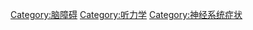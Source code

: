 {{cat main}}
{{Commons category|Agnosia}}

[[Category:脑障碍|Category:脑障碍]]
[[Category:听力学|Category:听力学]]
[[Category:神经系统症状|Category:神经系统症状]]